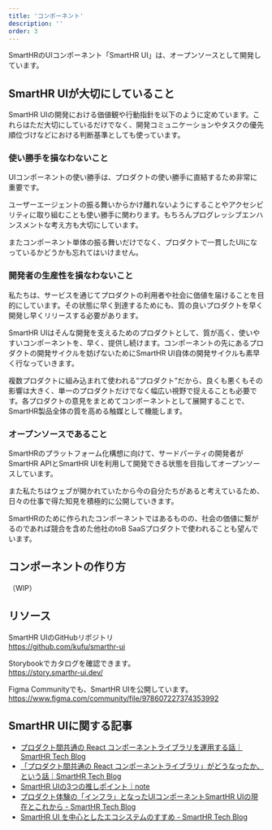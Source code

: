 ```yaml
---
title: 'コンポーネント'
description: ''
order: 3
---
```


SmartHRのUIコンポーネント「SmartHR UI」は、オープンソースとして開発しています。

## SmartHR UIが大切にしていること

SmartHR UIの開発における価値観や行動指針を以下のように定めています。これらはただ大切にしているだけでなく、開発コミュニケーションやタスクの優先順位づけなどにおける判断基準としても使っています。

### 使い勝手を損なわないこと

UIコンポーネントの使い勝手は、プロダクトの使い勝手に直結するため非常に重要です。

ユーザーエージェントの振る舞いからかけ離れないようにすることやアクセシビリティに取り組むことも使い勝手に関わります。もちろんプログレッシブエンハンスメントな考え方も大切にしています。

またコンポーネント単体の振る舞いだけでなく、プロダクトで一貫したUIになっているかどうかも忘れてはいけません。


### 開発者の生産性を損なわないこと

私たちは、サービスを通じてプロダクトの利用者や社会に価値を届けることを目的にしています。その状態に早く到達するためにも、質の良いプロダクトを早く開発し早くリリースする必要があります。

SmartHR UIはそんな開発を支えるためのプロダクトとして、質が高く、使いやすいコンポーネントを、早く、提供し続けます。コンポーネントの先にあるプロダクトの開発サイクルを妨げないためにSmartHR UI自体の開発サイクルも素早く行なっていきます。

複数プロダクトに組み込まれて使われる“プロダクト”だから、良くも悪くもその影響は大きく、単一のプロダクトだけでなく幅広い視野で捉えることも必要です。各プロダクトの意見をまとめてコンポーネントとして展開することで、SmartHR製品全体の質を高める触媒として機能します。


### オープンソースであること

SmartHRのプラットフォーム化構想に向けて、サードパーティの開発者がSmartHR APIとSmartHR UIを利用して開発できる状態を目指してオープンソースしています。

また私たちはウェブが開かれていたから今の自分たちがあると考えているため、日々の仕事で得た知見を積極的に公開していきます。

SmartHRのために作られたコンポーネントではあるものの、社会の価値に繋がるのであれば競合を含めた他社のtoB SaaSプロダクトで使われることも望んでいます。


## コンポーネントの作り方

（WIP）

## リソース

SmartHR UIのGitHubリポジトリ  
https://github.com/kufu/smarthr-ui

Storybookでカタログを確認できます。  
https://story.smarthr-ui.dev/

Figma Communityでも、SmartHR UIを公開しています。  
https://www.figma.com/community/file/978607227374353992


## SmartHR UIに関する記事

* [プロダクト間共通の React コンポーネントライブラリを運用する話｜SmartHR Tech Blog](https://tech.smarthr.jp/entry/2019/08/01/151100)  
* [「プロダクト間共通の React コンポーネントライブラリ」がどうなったか、という話｜SmartHR Tech Blog](https://tech.smarthr.jp/entry/2020/06/08/114108)  
* [SmartHR UIの3つの推しポイント｜note](https://note.com/sachplakat/n/n7a3b8d8f6edf)
* [プロダクト体験の「インフラ」となったUIコンポーネントSmartHR UIの現在とこれから - SmartHR Tech Blog](https://tech.smarthr.jp/entry/2022/12/13/171016)
* [SmartHR UI を中心としたエコシステムのすすめ - SmartHR Tech Blog](https://tech.smarthr.jp/entry/2022/12/14/170527)
